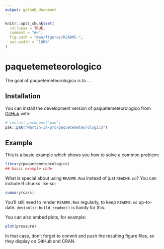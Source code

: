 ```yaml
---
output: github_document
---
```


<!-- README.md is generated from README.Rmd. Please edit that file -->

```r
knitr::opts_chunk$set(
  collapse = TRUE,
  comment = "#>",
  fig.path = "man/figures/README-",
  out.width = "100%"
)
```

# paquetemeteorologico

<!-- badges: start -->
<!-- badges: end -->

The goal of paquetemeteorologico is to ...

## Installation

You can install the development version of paquetemeteorologico from [GitHub](https://github.com/) with:

``` r
# install.packages("pak")
pak::pak("Martin-ia-pro/paquetemeteorologico")
```

## Example

This is a basic example which shows you how to solve a common problem:

```r
library(paquetemeteorologico)
## basic example code
```

What is special about using `README.Rmd` instead of just `README.md`? You can include R chunks like so:

```r
summary(cars)
```

You'll still need to render `README.Rmd` regularly, to keep `README.md` up-to-date. `devtools::build_readme()` is handy for this.

You can also embed plots, for example:

```r
plot(pressure)
```

In that case, don't forget to commit and push the resulting figure files, so they display on GitHub and CRAN.
